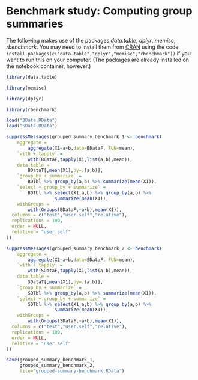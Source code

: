 # Benchmark study: Computing group summaries


The following makes use of the packages *data.table*, *dplyr*, *memisc*, *rbenchmark*. You may need to
install them from [CRAN](https://cran.r-project.org) using the code
`install.packages(c("data.table","dplyr","memisc","rbenchmark"))` if you want to run this on your computer. (The packages are already installed on the notebook container, however.)

```r
library(data.table)
```

```r
library(memisc)
```

```r
library(dplyr)
```

```r
library(rbenchmark)
```

```r
load("BData.RData")
load("SData.RData")
```

```r
suppressMessages(grouped_summary_benchmark_1 <- benchmark(
    aggregate =
        aggregate(X1~a+b,data=BDataF, FUN=mean),
    `with + tapply` =
        with(BDataF,tapply(X1,list(a,b),mean)),
    data.table =
        BDataT[,mean(X1),by=.(a,b)],
    `group_by + summarize` =
        BDTbl %>% group_by(a,b) %>% summarize(mean(X1)),
    `select + group_by + summarize` =
        BDTbl %>% select(X1,a,b) %>% group_by(a,b) %>%
                  summarize(mean(X1)),
    withGroups =
        with(Groups(BDataF,~a+b),mean(X1)),
  columns = c("test","user.self","relative"),
  replications = 100,
  order = NULL,
  relative = "user.self"
))
```

```r
suppressMessages(grouped_summary_benchmark_2 <- benchmark(
    aggregate =
        aggregate(X1~a+b,data=SDataF, FUN=mean),
    `with + tapply` =
        with(SDataF,tapply(X1,list(a,b),mean)),
    data.table =
        SDataT[,mean(X1),by=.(a,b)],
    `group_by + summarize` =
        SDTbl %>% group_by(a,b) %>% summarize(mean(X1)),
    `select + group_by + summarize` =
        SDTbl %>% select(X1,a,b) %>% group_by(a,b) %>%
                  summarize(mean(X1)),
    withGroups =
        with(Groups(SDataF,~a+b),mean(X1)),
  columns = c("test","user.self","relative"),
  replications = 100,
  order = NULL,
  relative = "user.self"
))
```

```r
save(grouped_summary_benchmark_1,
     grouped_summary_benchmark_2,
     file="grouped-summary-benchmark.RData")
```

